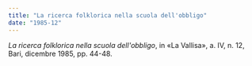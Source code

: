 ```yaml
---
title: "La ricerca folklorica nella scuola dell'obbligo"
date: "1985-12"
---
```


_La ricerca folklorica nella scuola dell'obbligo_, in «La Vallisa», a. IV, n. 12, Bari, dicembre 1985, pp. 44-48.
